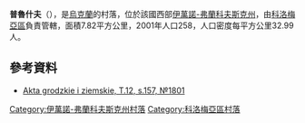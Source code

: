 {{coord|48|29|9|N|25|5|29|E|scale:30000|display=title}}

'''普魯什夫'''（{{lang-uk|Грушів}}），是[[烏克蘭|烏克蘭]]的村落，位於該國西部[[伊萬諾-弗蘭科夫斯克州|伊萬諾-弗蘭科夫斯克州]]，由[[科洛梅亞區|科洛梅亞區]]負責管轄，面積7.82平方公里，2001年人口258，人口密度每平方公里32.99人。

==參考資料==
*[http://polona.pl/item/665606/88/ Akta grodzkie i ziemskie, T.12, s.157, №1801] {{Wayback|url=http://polona.pl/item/665606/88/ |date=20151226142922 }} {{ref-la}}

{{DEFAULTSORT:Грушів}}
[[Category:伊萬諾-弗蘭科夫斯克州村落|Category:伊萬諾-弗蘭科夫斯克州村落]]
[[Category:科洛梅亞區村落|Category:科洛梅亞區村落]]


{{IvanoFrankivsk-geo-stub}}